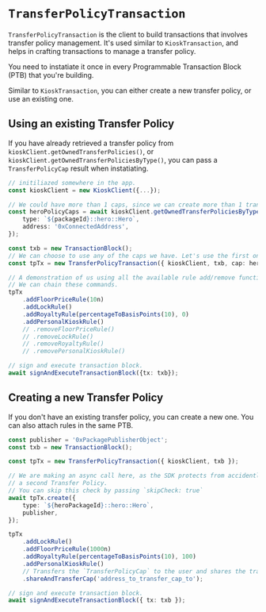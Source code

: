 # `TransferPolicyTransaction`

`TransferPolicyTransaction` is the client to build transactions that involves transfer policy
management. It's used similar to `KioskTransaction`, and helps in crafting transactions to manage a
transfer policy.

You need to instatiate it once in every Programmable Transaction Block (PTB) that you're building.

Similar to `KioskTransaction`, you can either create a new transfer policy, or use an existing one.

## Using an existing Transfer Policy

If you have already retrieved a transfer policy from `kioskClient.getOwnedTransferPolicies()`, or
`kioskClient.getOwnedTransferPoliciesByType()`, you can pass a `TransferPolicyCap` result when
instatiating.

```typescript
// initiliazed somewhere in the app.
const kioskClient = new KioskClient({...});

// We could have more than 1 caps, since we can create more than 1 transfer policies.
const heroPolicyCaps = await kioskClient.getOwnedTransferPoliciesByType({
    type: `${packageId}::hero::Hero`,
    address: '0xConnectedAddress',
});

const txb = new TransactionBlock();
// We can choose to use any of the caps we have. Let's use the first one for simplicity.
const tpTx = new TransferPolicyTransaction({ kioskClient, txb, cap: heroPolicyCaps[0] });

// A demonstration of us using all the available rule add/remove functions.
// We can chain these commands.
tpTx
    .addFloorPriceRule(10n)
    .addLockRule()
    .addRoyaltyRule(percentageToBasisPoints(10), 0)
    .addPersonalKioskRule()
    // .removeFloorPriceRule()
    // .removeLockRule()
    // .removeRoyaltyRule()
    // .removePersonalKioskRule()

// sign and execute transaction block.
await signAndExecuteTransactionBlock({tx: txb});
```

## Creating a new Transfer Policy

If you don't have an existing transfer policy, you can create a new one. You can also attach rules
in the same PTB.

```typescript
const publisher = '0xPackagePublisherObject';
const txb = new TransactionBlock();

const tpTx = new TransferPolicyTransaction({ kioskClient, txb });

// We are making an async call here, as the SDK protects from accidently creating
// a second Transfer Policy.
// You can skip this check by passing `skipCheck: true`
await tpTx.create({
	type: `${heroPackageId}::hero::Hero`,
	publisher,
});

tpTx
	.addLockRule()
	.addFloorPriceRule(1000n)
	.addRoyaltyRule(percentageToBasisPoints(10), 100)
	.addPersonalKioskRule()
	// Transfers the `TransferPolicyCap` to the user and shares the transfer policy.
	.shareAndTransferCap('address_to_transfer_cap_to');

// sign and execute transaction block.
await signAndExecuteTransactionBlock({ tx: txb });
```
